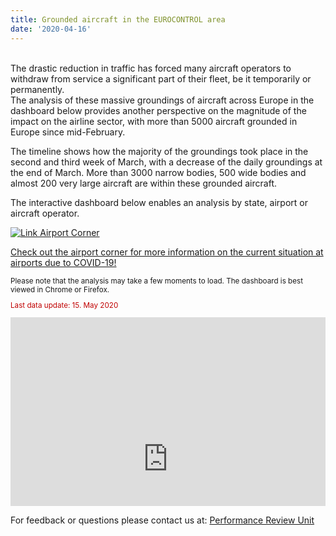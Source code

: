 ```yaml
---
title: Grounded aircraft in the EUROCONTROL area
date: '2020-04-16'
---
```


<style type="text/css">
.img-responsive {
    margin: 0 auto;
    max-width: 75%
}

.resp-container {
    position: relative;
    overflow: hidden;
    padding-top: 60.0%;
}

.resp-iframe {
    position: absolute;
    top: 0;
    left: 0;
    width: 100%;
    height: 150%;
    border: 0;
}
</style>

<div class="container">
<div class="row align-items-start">
<div class="col-12 col-md-8">
<br>
The drastic reduction in traffic has forced many aircraft operators to withdraw from service a significant part of their fleet, be it temporarily or permanently. <br>
The analysis of these massive groundings of aircraft across Europe in the dashboard below provides another perspective on the magnitude of the impact on the airline sector, with more than 5000 aircraft grounded in Europe since mid-February. 

The timeline shows how the majority of the groundings took place in the second and third week of March, with a decrease of the daily groundings at the end of March. More than 3000 narrow bodies, 500 wide bodies and almost 200 very large aircraft are within these grounded aircraft.

The interactive dashboard below enables an analysis by state, airport or aircraft operator. 

</div>
<div class="col-6 col-md-4">
<div class="card border-0"><a href="https://ext.eurocontrol.int/airport_corner_public/covid" target="_blank">
  <img class="card-img-top" src="/images/covid/ectl_apt_corner.jpg" alt="Link Airport Corner">
  <div class="card-body"><p class="card-text">Check out the airport corner for more information on the current situation at airports due to COVID-19!</p></div></a>
</div></div></div></div>
 
<small>Please note that the analysis may take a few moments to load. The dashboard is best viewed in Chrome or Firefox.<br>
<p style="color:#c00000">Last data update: 15. May 2020</p></small>
<div class="resp-container">
<iframe class="resp-iframe" src="https://datastudio.google.com/embed/reporting/2b9d2307-db40-4239-a72b-fb68eeb4f910/page/ZbJMB" frameborder="0" style="border:0" allowfullscreen></iframe>
</div>

For feedback or questions please contact us at:
[Performance Review Unit](mailto:PRU-Support@eurocontrol.int)